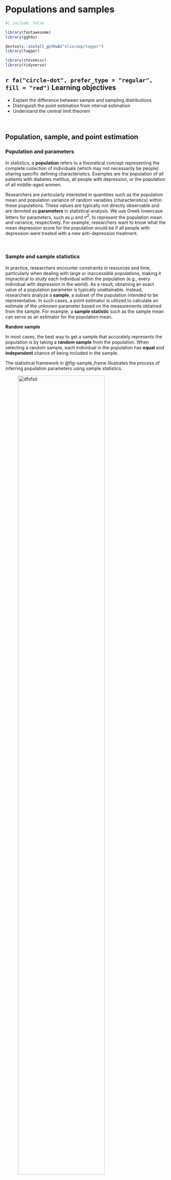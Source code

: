 # Populations and samples {#sec-sampling}

```r
#| include: false

library(fontawesome)
library(ggh4x)

devtools::install_github("eliocamp/tagger")
library(tagger)

library(stevemisc)
library(tidyverse)
```



::: {.callout-caution icon="false"}
## `r fa("circle-dot", prefer_type = "regular", fill = "red")` Learning objectives

-   Explain the difference between sample and sampling distributions
-   Distinguish the point estimation from interval estimation
-   Understand the central limit theorem
:::

 

## Population, sample, and point estimation

### Population and parameters

In statistics, a **population** refers to a theoretical concept representing the complete collection of individuals (which may not necessarily be people) sharing specific defining characteristics. Examples are the population of all patients with diabetes mellitus, all people with depression, or the population of all middle-aged women.

Researchers are particularly interested in quantities such as the population mean and population variance of random variables (characteristics) within these populations. These values are typically not directly observable and are denoted as **parameters** in statistical analysis. We use Greek lowercase letters for parameters, such as $μ$ and $σ^2$, to represent the population mean and variance, respectively. For example, researchers want to know what the mean depression score for the population would be if all people with depression were treated with a new anti-depression treatment.

 

### Sample and sample statistics

In practice, researchers encounter constraints in resources and time, particularly when dealing with large or inaccessible populations, making it impractical to study each individual within the population (e.g., every individual with depression in the world). As a result, obtaining an exact value of a population parameter is typically unattainable. Instead, researchers analyze a **sample**, a subset of the population intended to be representative. In such cases, a point estimator is utilized to calculate an estimate of the unknown parameter based on the measurements obtained from the sample. For example, a **sample statistic** such as the sample mean can serve as an estimator for the population mean.

::: content-box-blue
**Random sample**

In most cases, the best way to get a sample that accurately represents the population is by taking a **random sample** from the population. When selecting a random sample, each individual in the population has **equal** and **independent** chance of being included in the sample.
:::

The statistical framework in @fig-sample_frame illustrates the process of inferring population parameters using sample statistics.

![dfsfsd](images/sample_frame.png){#fig-sample_frame fig-align="center" width="80%"}

 

::: content-box-blue
**Point estimation**

Point estimation is a statistical method used to estimate an unknown parameter of a population based on data collected from a sample. The objective of point estimation is to find a single, best guess or **estimate** for the value of the parameter. Common point estimators include the sample mean for the population mean and sample variance for the population variance.
:::

### Error in the estimate

The difference between the point estimate and the population parameter is called the **error** in the estimate. Error consists of two aspects:

-   **Bias:** This refers to a *systematic* tendency to overestimate or underestimate the true value of the population parameter (skews the results). There are numerous sources of bias including sampling bias, recall bias, response bias, and attrition bias. Bias can be minimized through careful and thoughtful data collection procedures.

-   **Sampling error:** This measures the extent to which an estimate tends to vary from one sample to another due to random chance. Our objective is frequently to quantify and understand this variability in estimates. The standard error and confidence intervals are common measures of sampling error and depend on the estimation method, the sample size, and the variability of the estimated characteristic.

::: content-box-blue
The sampling error is the error caused by observing a sample instead of the whole population. There is no sampling error in a census because the calculations are based on the entire population.
:::

## Sampling distribution

### What is a Sampling Distribution?

Suppose a hospital is interested in finding out the average blood pressure (BP) of its diabetic patients, but measuring each patient is impractical. Instead, they randomly selected *n* patients from this group and measured their BP. The resulting average BP for this sample, let's say $\bar{x_1} = 130$ mmHg, represents one sample mean (@fig-sample1).

![The estimate of mean, $\bar{x_1} =130$, represents an observed sample mean from an already collected sample.](images/sample1.png){#fig-sample1 fig-align="center" width="25%"}

Consider repeating the sampling process by randomly selecting various samples, each consisting of *n* patients, and calculating their average blood pressure. This would yield a range of different sample means, such as $\bar{x_1} = 130$ mmHg, $\bar{x_2} = 128$ mmHg, $\bar{x_3} = 133$ mmHg, and so forth. This collection of multiple sample means (obtained from different samples) is the sampling distribution of the mean BP (@fig-many_samples).

![The collection of sample means derived from repeated sampling forms a sampling distribution of the mean BP.](images/many_samples.png){#fig-many_samples fig-align="center" width="70%"}

::: content-box-blue
The **sampling distribution** is a theoretical probability distribution that represents the possible values of a sample statistic, such as the sample mean, obtained from all possible samples of a specific size drawn from a population.
:::


| Parameter              | Population |  Sample   | Sampling distribution of mean |
|------------------|:----------------:|:----------------:|:-----------------:|
| **Mean**               |   $\mu$    | $\bar{x}$ |        $\mu_{\bar{x}}$        |
| **Standard deviation** |  $\sigma$  |    $s$    |      $\sigma_{\bar{x}}$       |

: Notation of population, sample, and sampling distributions mean and standard deviation {#tbl-symbols}


 


### Standard Error of the mean (SEM)

The standard deviation of the sampling distribution is known as the standard error (SE). There are multiple formulas for standard error depending on what is our sampling distribution. For example, the standard error of the mean (SEM) is the population σ divided by the square root of the sample size n:

$$\sigma_{\bar{x}} = \frac{\sigma}{\sqrt{n}}$$ {#eq-se}

However, we usually do not know the population parameter σ; therefore, we use the sample standard deviation s, as it is an estimator of the population standard deviation.

$$SE_{\bar{x}} = \frac{s}{\sqrt{n}}$$ {#eq-se2}

The **Standard Error of the mean** (SEM) is a metric that describes the variability of sample means within the **sampling distribution**. In practice, it provides insight into the uncertainty associated with estimating the population mean when working with a sample, particularly when the sample size is small. 


::: content-box-yellow
`r fa("arrow-right", fill = "orange")`   ***Example***

The CD4 count of a sample of 64 healthy individuals has a mean of 850 $counts/mm^3$ with a standard deviation of 240 $counts/mm^3$. The standard error of the mean for this population is calculated as follows:

$SE_{\bar{x}} = \frac{s}{\sqrt{n}} = \frac{240}{\sqrt{64}} = \frac{240}{8} = 30 \ counts/mm^3$


The SEM provides a measure of the precision of our estimate of the population mean CD4 counts. If we were to repeat the sampling process numerous times and calculate the mean CD4 count each time, we would expect the calculated means to vary around the population mean by approximately 30 $counts/mm^3$.
:::

**In R:**

```r
sem <- 240 / sqrt(64)
sem
```


> Noteworthy, the standard error is essential in constructing **confidence intervals** around point estimates, a process known as interval estimation.


 

### Properties of the distribution of sample means

Consider a population of 100,000 adults, characterized by a mean blood pressure (BP) of μ = 126 mmHg and a standard deviation of σ = 10. Now, imagine that the distribution of their BP reveals an intriguing bimodal pattern, as visually depicted in @fig-pop0.

```r
#| echo: false
#| message: false
#| warning: false

set.seed(46)

# Create a non-uniform population of 100,000 numbers between 1 and 100
# Create a non-uniform population of 100,000 numbers between 1 and 100
pop1 <- rnorm(70000, mean = 120, sd = 3)
pop2 <- rnorm(30000, mean = 140, sd = 6)
pop <- c(pop1, pop2)

mu <- mean(pop) #calculate the population mean
sigma <- sd(pop) #calculate the population standard deviation

popdf <- as.data.frame(pop)

```

```r
#| echo: false
#| message: false
#| warning: false
#| fig-align: center
#| label: fig-pop0
#| fig-cap: A hypothetical population of 100,000 observations. The dashed black line represents the population, μ.
#| fig-width: 7.0
#| fig-height: 3.5

# histogram
ggplot(popdf, aes(x = pop)) + geom_histogram(color = "black", fill = "#894ae0", alpha=0.3) + 
  geom_vline(xintercept = mu, linetype = "dashed", linewidth = 0.8) +
  ggtitle("Histogram of Population") + xlab("x") +
  theme(axis.title = element_text(hjust = 1))

```

Let's consider sampling five individuals from the population and calculating their sample mean BP, denoted as $\bar{x_1}$. Next, let's repeat this process by collecting a second sample of five individuals and calculating the sample mean again, which we might denote as $\bar{x_2}$. This process can be iterated 100 times ($N = 100$) and generate the histogram of the sample means, $\bar{x}$ (@fig-simulation2 a). Next, we run this simulation a bunch of times with different sample size 10, 30, 50, 100 (@fig-simulation2 b, c, d, e).

```r
#| echo: false
#| message: false
#| warning: false

n <- c(5, 10, 30, 50, 100) #set up number of samples
t <- c(100) #set up number of trials in simulation

df <- data.frame() #initialize our empty data frame

# Run the simulation
for(i in n) { #for each value of n...
  col <- c()
  for(j in t) { #we loop through each value of t...
    trial <- 1:j
    counter <- j #set up an egg timer based on whichever t value we're on
    value <- c()
    while(counter > 0) {    # and extract n samples from the population...
      bucket <- sample(pop, i, replace = TRUE)
      xbar <- mean(bucket) #calculate the mean...
      value <- c(value, xbar) # and add it to a vector
      counter <- counter - 1 #egg timer counts down and loops back until it hits 0
    }
    sbar <- sd(value) #calculate the standard deviation of our sample
    col <- cbind(trial, value, sbar, i, j) #stick all the info together...
    df <- rbind(df, col) #and attach it to our master data frame
  } #and we do it again for the next set of values until we're done!
  
}

rm(col, bucket, value, counter, i, j, n, sbar, t, xbar, trial) #clean up
names(df) <- c("trial#", "value", "sdev", "sample_size", "No.samples")
```

```r
#| echo: false
#| message: false
#| warning: false

df2 <- df |> 
  mutate(sample_size = factor(sample_size)) |> 
  group_by(sample_size) |> 
  summarize(my_mean = mean(value))

```

```r
#| echo: false
#| message: false
#| warning: false
#| fig-align: center
#| label: fig-simulation2
#| fig-cap: Distribution of sample means. Each panel represents a simulation of 100 random samples of size 5, 10, 30, 50, 100 taken from the population data. The dashed black line represents the population, μ, while the yellow dashed line the mean of the sample means, $\mu_{\bar{x}}$.
#| fig-width: 7.0
#| fig-height: 12.0


# We tidy up our data frame to get it ready for graphing. Note that we built it in "tall"
# form so it's already structured for ggplot


# Creating the plot
ggplot(df, aes(x = value)) + 
  geom_histogram(fill = "steelblue", binwidth = 0.8) + 
  #ggtitle("Demonstrating The Central Limit Theorem With Simulation") +
  geom_vline(data = df2, aes(xintercept = my_mean), color = "yellow", linetype = "dashed", linewidth = 0.8) +
  geom_vline(xintercept = mu, linetype = "dashed", color = "gray30", linewidth = 0.7) +
  xlab(expression(bar(x))) +
  theme(axis.title = element_text(hjust = 1),
        legend.position = "none") +
  facet_grid(sample_size ~ No.samples, scales="free_y", labeller = label_both) +
  tag_facets()

```

From @fig-simulation2, it is evident that as the sample size increases, the distribution of sample means tends to approximate a normal distribution, with the mean of this distribution,$\mu_{\bar{x}}$, approaching the population mean, $\mu$.

 

::: content-box-blue
**Properties of the distribution of sample means**

-   As the sample size increases, the mean of a large number of sample means converges to the population mean. This property is known as the **law of large numbers**.
-   The standard error of the mean (SEM) decreases as the sample size increases.
-   As the sample size increases, the distribution of sample means tends to approximate a **normal** distribution.
:::

## Central Limit Theorem (CLM) for sample means

The **Central Limit Theorem** (CLM) for sample means in statistics states that, given a sufficiently large sample size, the sampling distribution of the mean for a variable will approximate a normal distribution **regardless** of the variable's underlying distribution of the population observations: $\overline{X} \sim N(\mu, \sigma^2/n)$.

To illustrate this, let's generate some data from a continuous uniform distribution (100,000 observations):

```r
#| echo: false
#| message: false
#| warning: false

set.seed(46)

#get data from uniform distribution
pop2 <- runif(100000, min = 0, max = 1)

mu2 <- mean(pop2) #calculate the population mean
sigma2 <- sd(pop2) #calculate the population standard deviation

popdf2 <- as.data.frame(pop2)

```

```r
#| echo: false
#| message: false
#| warning: false
#| fig-align: center
#| label: fig-pop
#| fig-cap: A hypothetical population of 100,000 observations. The dashed black line represents the population, μ.
#| fig-width: 7.0
#| fig-height: 3.5


# histogram
ggplot(popdf2, aes(x = pop2)) + 
  geom_histogram(color='black', fill = "#894ae0", 
                 alpha=0.3, binwidth = 0.1, boundary = 0) +
  geom_vline(xintercept = mu2, linetype = "dashed", linewidth = 1.2) +
  theme_classic() +
  ggtitle("Destribution of Simulated data for Population") +
  xlab("x") +
  scale_x_continuous(breaks = seq(0, 1, by = 0.1)) + 
  theme(axis.title = element_text(hjust = 1))
```

We can consider the data we've just created above as the entire population (N=100,000) from which we can sample. We sample a bunch of times with different number of samples (50, 70, 100) and simple sizes (5, 10, 30) and we generate the histograms of the sample means (@fig-simulation).

```r
#| echo: false
#| message: false
#| warning: false

n <- c(5, 10, 30) #set up number of samples
t <- c(50, 70, 100) #set up number of trials in simulation

df4 <- data.frame() #initialize our empty data frame

# Run the simulation
for(i in n) { #for each value of n...
  col <- c()
  for(j in t) { #we loop through each value of t...
    trial <- 1:j
    counter <- j #set up an egg timer based on whichever t value we're on
    value <- c()
    while(counter > 0) {    # and extract n samples from the population...
      bucket <- sample(pop2, i, replace = TRUE)
      xbar <- mean(bucket) #calculate the mean...
      value <- c(value, xbar) # and add it to a vector
      counter <- counter - 1 #egg timer counts down and loops back until it hits 0
    }
    sbar <- sd(value) #calculate the standard deviation of our sample
    col <- cbind(trial, value, sbar, i, j) #stick all the info together...
    df4 <- rbind(df4, col) #and attach it to our master data frame
  } #and we do it again for the next set of values until we're done!
  
}

rm(col, bucket, value, counter, i, j, n, sbar, t, xbar, trial) #clean up
names(df4) <- c("trial#", "value", "sdev", "sample_size", "No.samples")
```

```r
#| echo: false
#| message: false
#| warning: false

#df5 <- df4 |> 
  #mutate(sample_size = factor(sample_size),
         #No.samples = factor(No.samples)) |> 
  #group_by( sample_size, No.samples) |> 
  #summarize(my_mean = mean(value))
```

```r
#| echo: false
#| message: false
#| warning: false
#| fig-align: center
#| label: fig-simulation
#| fig-cap: Distribution of sample means. Each panel represents a simulation of 100 random samples of size 5, 10, 20, 30, 70, 100 taken from the uniform population data. The dashed black line represents the population, μ.
#| fig-width: 8.0
#| fig-height: 10.0


# We tidy up our data frame to get it ready for graphing. Note that we built it in "tall"
# form so it's already structured for ggplot

# Creating the plot
ggplot(df4, aes(x = value)) + 
  geom_histogram(fill = "steelblue", binwidth = 0.06) + 
  #ggtitle("Demonstrating The Central Limit Theorem With Simulation") +  
  #geom_vline(data = df5, aes(xintercept = my_mean), color = "red", linetype = "dashed", linewidth = 0.7) +
  geom_vline(xintercept = mu2, linetype = "dashed", color = "gray30", linewidth = 0.7) +
  xlab(expression(bar(x))) +
  theme(axis.title = element_text(hjust = 1)) +
  facet_grid(sample_size ~ No.samples, scales="free_y", labeller = label_both) +
  tag_facets()
```

We observe that the distribution of sample means for sample size of five exhibits considerable variability (@fig-simulation a, b, c). As we take a large number of sample means and the sample size is increased to 30, the distributions become increasingly symmetric, with less variability, and tend toward approximate normality (@fig-simulation f, i).
